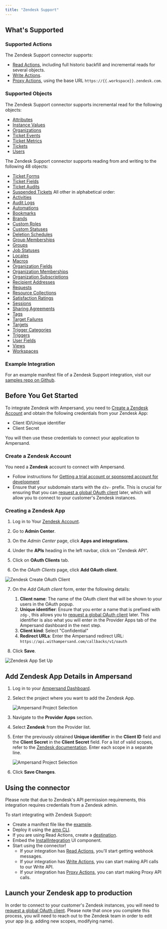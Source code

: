 ```yaml
---
title: "Zendesk Support"
---
```


## What's Supported

### Supported Actions

The Zendesk Support connector supports:

- [Read Actions](/read-actions), including full historic backfill and incremental reads for several objects.
- [Write Actions](/write-actions).
- [Proxy Actions](/proxy-actions), using the base URL `https://{{.workspace}}.zendesk.com`.

### Supported Objects

The Zendesk Support connector supports incremental read for the following objects:
- [Attributes](https://developer.zendesk.com/api-reference/ticketing/ticket-management/skill_based_routing/#list-account-attributes)
- [Instance Values](https://developer.zendesk.com/api-reference/ticketing/ticket-management/skill_based_routing/#list-agent-attribute-values)
- [Organizations](https://developer.zendesk.com/api-reference/ticketing/organizations/organizations/#json-format)
- [Ticket Events](https://developer.zendesk.com/api-reference/ticketing/ticket-management/incremental_exports/#incremental-ticket-event-export)
- [Ticket Metrics](https://developer.zendesk.com/api-reference/ticketing/tickets/ticket_metrics/#json-format)
- [Tickets](https://developer.zendesk.com/api-reference/ticketing/tickets/tickets/#json-format)
- [Users](https://developer.zendesk.com/api-reference/ticketing/users/users/#json-format)

The Zendesk Support connector supports reading from and writing to the following 48 objects:

- [Ticket Forms](https://developer.zendesk.com/api-reference/ticketing/tickets/ticket_forms/#json-format)
- [Ticket Fields](https://developer.zendesk.com/api-reference/ticketing/tickets/ticket_fields/#json-format)
- [Ticket Audits](https://developer.zendesk.com/api-reference/ticketing/tickets/ticket_audits/#json-format)
- [Suspended Tickets](https://developer.zendesk.com/api-reference/ticketing/tickets/suspended_tickets/#json-format)
  All other in alphabetical order:
- [Activities](https://developer.zendesk.com/api-reference/ticketing/tickets/activity_stream/#json-format)
- [Audit Logs](https://developer.zendesk.com/api-reference/ticketing/account-configuration/audit_logs/#json-format)
- [Automations](https://developer.zendesk.com/api-reference/ticketing/business-rules/automations/#json-format)
- [Bookmarks](https://developer.zendesk.com/api-reference/ticketing/ticket-management/bookmarks/#json-format)
- [Brands](https://developer.zendesk.com/api-reference/ticketing/account-configuration/brands/#json-format)
- [Custom Roles](https://developer.zendesk.com/api-reference/ticketing/account-configuration/custom_roles/#json-format)
- [Custom Statuses](https://developer.zendesk.com/api-reference/ticketing/tickets/custom_ticket_statuses/#json-format)
- [Deletion Schedules](https://developer.zendesk.com/api-reference/ticketing/business-rules/deletion_schedules/#json-format)
- [Group Memberships](https://developer.zendesk.com/api-reference/ticketing/groups/group_memberships/#json-format)
- [Groups](https://developer.zendesk.com/api-reference/ticketing/groups/groups/#json-format)
- [Job Statuses](https://developer.zendesk.com/api-reference/ticketing/ticket-management/job_statuses/#json-format)
- [Locales](https://developer.zendesk.com/api-reference/ticketing/account-configuration/locales/#json-format)
- [Macros](https://developer.zendesk.com/api-reference/ticketing/business-rules/macros/#json-format)
- [Organization Fields](https://developer.zendesk.com/api-reference/ticketing/organizations/organization_fields/#json-format)
- [Organization Memberships](https://developer.zendesk.com/api-reference/ticketing/organizations/organization_memberships/#json-format)
- [Organization Subscriptions](https://developer.zendesk.com/api-reference/ticketing/organizations/organization_subscriptions/#json-format)
- [Recipient Addresses](https://developer.zendesk.com/api-reference/ticketing/account-configuration/support_addresses/#json-format)
- [Requests](https://developer.zendesk.com/api-reference/ticketing/tickets/ticket-requests/#json-format)
- [Resource Collections](https://developer.zendesk.com/api-reference/ticketing/ticket-management/resource_collections/#json-format)
- [Satisfaction Ratings](https://developer.zendesk.com/api-reference/ticketing/ticket-management/satisfaction_ratings/)
- [Sessions](https://developer.zendesk.com/api-reference/ticketing/account-configuration/sessions/#json-format)
- [Sharing Agreements](https://developer.zendesk.com/api-reference/ticketing/tickets/sharing_agreements/#json-format)
- [Tags](https://developer.zendesk.com/api-reference/ticketing/ticket-management/tags/#json-format)
- [Target Failures](https://developer.zendesk.com/api-reference/ticketing/targets/target_failures/#json-format)
- [Targets](https://developer.zendesk.com/api-reference/ticketing/targets/targets/#json-format)
- [Trigger Categories](https://developer.zendesk.com/api-reference/ticketing/business-rules/trigger_categories/#json-format)
- [Triggers](https://developer.zendesk.com/api-reference/ticketing/business-rules/triggers/#json-format)
- [User Fields](https://developer.zendesk.com/api-reference/ticketing/users/user_fields/#json-format)
- [Views](https://developer.zendesk.com/api-reference/ticketing/business-rules/views/#json-format)
- [Workspaces](https://developer.zendesk.com/api-reference/ticketing/ticket-management/workspaces/#json-format)

### Example Integration

For an example manifest file of a Zendesk Support integration, visit our [samples repo on Github](https://github.com/amp-labs/samples/blob/main/zendesk-support/amp.yaml).

## Before You Get Started

To integrate Zendesk with Ampersand, you need to [Create a Zendesk Account](#create-a-zendesk-account) and obtain the following credentials from your Zendesk App:

- Client ID/Unique identifier
- Client Secret

You will then use these credentials to connect your application to Ampersand.

### Create a Zendesk Account

You need a **Zendesk** account to connect with Ampersand.
- Follow instructions for [Getting a trial account or sponsored account for development](https://developer.zendesk.com/documentation/api-basics/getting-started/getting-a-trial-or-sponsored-account-for-development/)
- Ensure that your subdomain starts with the `d3v-` prefix. This is crucial for ensuring that you can [request a global OAuth client](https://developer.zendesk.com/documentation/marketplace/building-a-marketplace-app/set-up-a-global-oauth-client/#requesting-a-global-oauth-client) later, which will allow you to connect to your customer's Zendesk instances.

### Creating a Zendesk App

1. Log in to Your [Zendesk Account](https://www.zendesk.com/login/).

2. Go to **Admin Center**.

3. On the _Admin Center_ page, click **Apps and integrations**.

4. Under the **APIs** heading in the left navbar, click on "Zendesk API".

5. Click on **OAuth Clients** tab.

6. On the _OAuth Clients_ page, click **Add OAuth client**.

![Zendesk Create OAuth Client](/images/provider-guides/zendeskStep1.png)

7. On the _Add OAuth client_ form, enter the following details:

   1. **Client name**: The name of the OAuth client that will be shown to your users in the OAuth popup.
   2. **Unique identifier**: Ensure that you enter a name that is prefixed with `zdg-`, this allows you to [request a global OAuth client](https://developer.zendesk.com/documentation/marketplace/building-a-marketplace-app/set-up-a-global-oauth-client/#requesting-a-global-oauth-client) later. This identifier is also what you will enter in the Provider Apps tab of the Ampersand dashboard in the next step.
   3. **Client kind**: Select "Confidential"
   3. **Redirect URLs**: Enter the Ampersand redirect URL: `https://api.withampersand.com/callbacks/v1/oauth`

8. Click **Save**.

![Zendesk App Set Up](/images/provider-guides/zendeskStep2.png)

## Add Zendesk App Details in Ampersand

1. Log in to your [Ampersand Dashboard](https://dashboard.withampersand.com).

2. Select the project where you want to add the Zendesk App.

   ![Ampersand Project Selection](/images/provider-guides/2faaa99-Ampersand.png)

3. Navigate to the **Provider Apps** section.

4. Select **Zendesk** from the Provider list.

5. Enter the previously obtained **Unique identifier** in the **Client ID** field and the **Client Secret** in the **Client Secret** field. For a list of valid scopes, refer to the [Zendesk documentation](https://developer.zendesk.com/api-reference/ticketing/oauth/oauth_tokens/#scopes). Enter each scope in a separate line.

   ![Ampersand Project Selection](/images/provider-guides/3859271-zendesk12.gif)

6. Click **Save Changes**.

## Using the connector

<Note>Please note that due to Zendesk's API permission requirements, this integration requires credentials from a Zendesk admin.</Note>

To start integrating with Zendesk Support:

- Create a manifest file like the [example](https://github.com/amp-labs/samples/blob/main/zendesk-support/amp.yaml).
- Deploy it using the [amp CLI](/cli/overview).
- If you are using Read Actions, create a [destination](/destinations).
- Embed the [InstallIntegration](/embeddable-ui-components#install-integration) UI component.
- Start using the connector!
  - If your integration has [Read Actions](/read-actions), you'll start getting webhook messages.
  - If your integration has [Write Actions](/write-actions), you can start making API calls to our Write API.
  - If your integration has [Proxy Actions](/proxy-actions), you can start making Proxy API calls.

## Launch your Zendesk app to production

In order to connect to your customer's Zendesk instances, you will need to [request a global OAuth client](https://developer.zendesk.com/documentation/marketplace/building-a-marketplace-app/set-up-a-global-oauth-client/#requesting-a-global-oauth-client). Please note that once you complete this process, you will need to reach out to the Zendesk team in order to edit your app (e.g. adding new scopes, modifying name).
